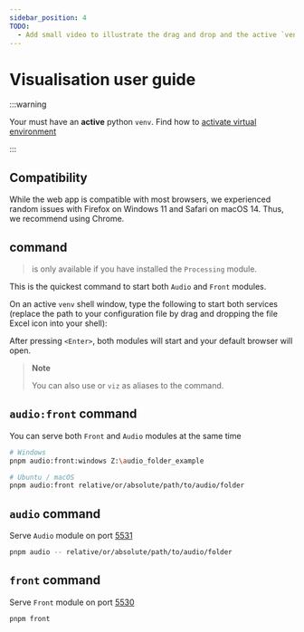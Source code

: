 ```yaml
---
sidebar_position: 4
TODO:
  - Add small video to illustrate the drag and drop and the active `venv`
---
```



# Visualisation user guide

:::warning

Your must have an **active** python `venv`. Find how to [activate virtual
environment](./activate-venv.mdx)

:::

## Compatibility

While the web app is compatible with most browsers, we experienced random
issues with Firefox on Windows 11 and Safari on macOS 14. Thus, we
recommend using Chrome.

## <VisCommandInline/> command

> <VisCommandInline /> is only available if you have installed the `Processing`
> module.

This is the quickest command to start both `Audio` and `Front` modules.

On an active `venv` shell window, type the following to start both services
(replace the path to your configuration file by drag and dropping the file
Excel icon into your shell):

<VisCommandBlock />

After pressing `<Enter>`, both modules will start and your default browser will
open.

> **Note**
>
> You can also use <VizCommandInline/> or `viz` as aliases to the <VisCommandInline/> command.

## `audio:front` command

You can serve both `Front` and `Audio` modules at the same time

```bash
# Windows
pnpm audio:front:windows Z:\audio_folder_example

# Ubuntu / macOS
pnpm audio:front relative/or/absolute/path/to/audio/folder
```

## `audio` command

Serve `Audio` module on port [5531](http://localhost:5531)

```bash
pnpm audio -- relative/or/absolute/path/to/audio/folder
```

## `front` command

Serve `Front` module on port [5530](http://localhost:5530)

```bash
pnpm front
```
